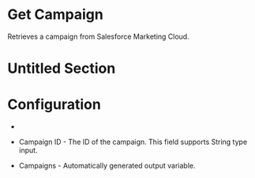 ﻿# Get Campaign

Retrieves a campaign from Salesforce Marketing Cloud.

# Untitled Section

# Configuration

* 
* Campaign ID - The ID of the campaign. This field supports String type input.





* Campaigns - Automatically generated output variable.
